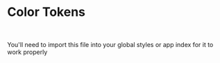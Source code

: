 
<h1>Color Tokens</h1>
<br />
<p>
	You'll need to import this file into your global styles or app index for it to
	work properly
</p>
<Source
	language={'tsx'}
	code={'import "@cretia/components/styles/global.css"'}
/>

<Meta title="Design System/Color Tokens" />

<ColorPalette>
	<ColorItem title="Background" colors={{ Primary: 'rgb(0, 0, 0)' }} />
	<ColorItem
		title="Background Opposite"
		colors={{ Opposite: 'rgb(255, 255, 255)' }}
	/>
	<ColorItem
		title="Background Alternate"
		colors={{ Alternate: 'rgb(12, 12, 12)' }}
	/>
	<ColorItem
		title="Text Colors"
		colors={{
			Primary: 'rgb(242, 242, 247)',
			Secondary: 'rgb(165, 165, 165)',
			Tertiary: 'rgb(100, 100, 100)',
			Alternate: 'rgb(28, 28, 30)',
		}}
	/>
	<ColorItem
		title="Blues"
		subtitle="Accent Colors"
		colors={{
			Teal: 'rgb(64, 200, 224)',
			Cyan: 'rgb(10, 210, 255)',
			Blue: 'rgb(10, 132, 255)',
			Indigo: 'rgb(94, 92, 230)',
		}}
	/>
	<ColorItem
		title="Brights"
		subtitle="Tag Colors"
		colors={{
			Purple: 'rgb(191, 90, 242)',
			Pink: 'rgb(255, 55, 95)',
			Red: 'rgb(255, 69, 58)',
			Orange: 'rgb(255, 159, 10)',
			Yellow: 'rgb(255, 214, 10)',
			Green: 'rgb(48, 209, 88)',
		}}
	/>
</ColorPalette>
